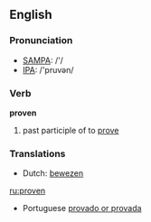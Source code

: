 ==English==

===Pronunciation===
*[[w:SAMPA|SAMPA]]: /'/
*[[w:IPA|IPA]]: /'pruvən/

===Verb===
'''proven'''

# past participle of to [[prove]]

===Translations===
*Dutch: [[bewezen]]

[[ru:proven]]

*Portuguese [[provado or provada]]